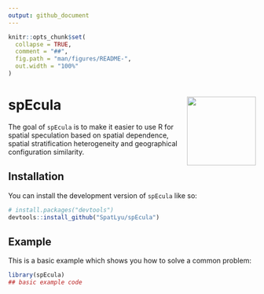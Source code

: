 ```yaml
---
output: github_document
---
```


<!-- README.md is generated from README.Rmd. Please edit that file -->

```r
knitr::opts_chunk$set(
  collapse = TRUE,
  comment = "##",
  fig.path = "man/figures/README-",
  out.width = "100%"
)
```

# spEcula <img src="man/figures/logo.png" align="right" height="140"/>

<!-- badges: start -->
<!-- badges: end -->

The goal of `spEcula` is to make it easier to use R for spatial speculation based on spatial dependence, spatial stratification heterogeneity and geographical configuration similarity.

## Installation

You can install the development version of `spEcula` like so:

``` r
# install.packages("devtools")
devtools::install_github("SpatLyu/spEcula")
```

## Example

This is a basic example which shows you how to solve a common problem:

```r
library(spEcula)
## basic example code
```

